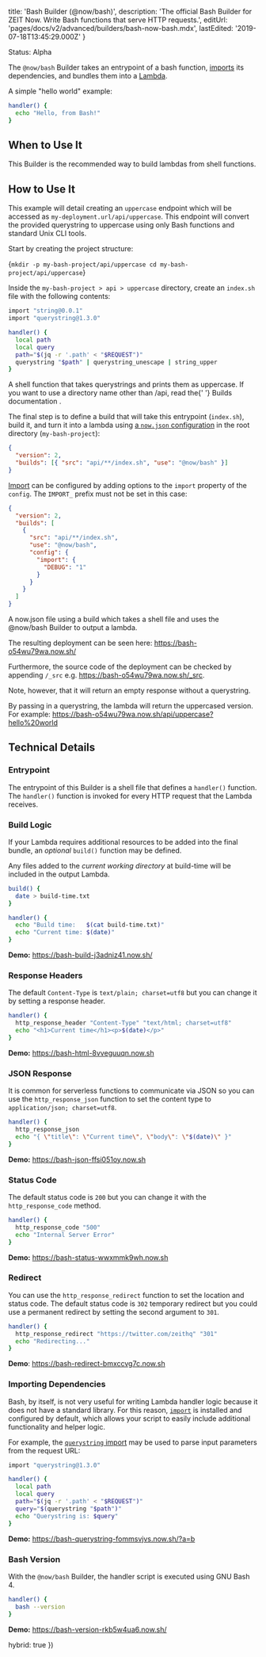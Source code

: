 
  title: 'Bash Builder (@now/bash)',
  description:
    'The official Bash Builder for ZEIT Now. Write Bash functions that serve HTTP requests.',
  editUrl: 'pages/docs/v2/advanced/builders/bash-now-bash.mdx',
  lastEdited: '2019-07-18T13:45:29.000Z'
}

<Tag>Status: Alpha</Tag>

The `@now/bash` Builder takes an entrypoint of a bash function, [imports](https://import.pw) its dependencies, and bundles them into a [Lambda](/docs/v2/deployments/concepts/lambdas).

A simple "hello world" example:

```bash
handler() {
  echo "Hello, from Bash!"
}
```

## When to Use It

This Builder is the recommended way to build lambdas from shell functions.

## How to Use It

This example will detail creating an `uppercase` endpoint which will be accessed as `my-deployment.url/api/uppercase`. This endpoint will convert the provided querystring to uppercase using only Bash functions and standard Unix CLI tools.

Start by creating the project structure:

<TerminalInput>{`mkdir -p my-bash-project/api/uppercase
cd my-bash-project/api/uppercase`}</TerminalInput>

Inside the `my-bash-project > api > uppercase` directory, create an `index.sh` file with the following contents:

```bash
import "string@0.0.1"
import "querystring@1.3.0"

handler() {
  local path
  local query
  path="$(jq -r '.path' < "$REQUEST")"
  querystring "$path" | querystring_unescape | string_upper
}
```

<Caption>
  A shell function that takes querystrings and prints them as uppercase.
</Caption>

<Note>
  If you want to use a directory name other than <InlineCode>/api</InlineCode>,
  read the{' '}
  <GenericLink href="/docs/v2/advanced/builds">
    Builds documentation
  </GenericLink>
  .
</Note>

The final step is to define a build that will take this entrypoint (`index.sh`), build it, and turn it into a lambda using [a `now.json` configuration](/docs/v2/deployments/configuration) in the root directory (`my-bash-project`):

```json
{
  "version": 2,
  "builds": [{ "src": "api/**/index.sh", "use": "@now/bash" }]
}
```

[Import](https://import.pw) can be configured by adding options to the `import` property of the `config`. The `IMPORT_` prefix must not be set in this case:

```json
{
  "version": 2,
  "builds": [
    {
      "src": "api/**/index.sh",
      "use": "@now/bash",
      "config": {
        "import": {
          "DEBUG": "1"
        }
      }
    }
  ]
}
```

<Caption>
  A <InlineCode>now.json</InlineCode> file using a build which takes a shell
  file and uses the <InlineCode>@now/bash</InlineCode> Builder to output a
  lambda.
</Caption>

The resulting deployment can be seen here: <https://bash-o54wu79wa.now.sh/>

Furthermore, the source code of the deployment can be checked by appending `/_src` e.g. <https://bash-o54wu79wa.now.sh/_src>.

Note, however, that it will return an empty response without a querystring.

By passing in a querystring, the lambda will return the uppercased version.
For example: <https://bash-o54wu79wa.now.sh/api/uppercase?hello%20world>

## Technical Details

### Entrypoint

The entrypoint of this Builder is a shell file that defines a `handler()` function.
The `handler()` function is invoked for every HTTP request that the Lambda receives.

### Build Logic

If your Lambda requires additional resources to be added into the final bundle,
an _optional_ `build()` function may be defined.

Any files added to the _current working directory_ at build-time will be included
in the output Lambda.

```bash
build() {
  date > build-time.txt
}

handler() {
  echo "Build time:   $(cat build-time.txt)"
  echo "Current time: $(date)"
}
```

**Demo:** <https://bash-build-j3adniz41.now.sh/>

### Response Headers

The default `Content-Type` is `text/plain; charset=utf8` but you can change it by setting a response header.

```bash
handler() {
  http_response_header "Content-Type" "text/html; charset=utf8"
  echo "<h1>Current time</h1><p>$(date)</p>"
}
```

**Demo:** <https://bash-html-8vveguuqn.now.sh>

### JSON Response

It is common for serverless functions to communicate via JSON so you can use the `http_response_json` function to set the content type to `application/json; charset=utf8`.

```bash
handler() {
  http_response_json
  echo "{ \"title\": \"Current time\", \"body\": \"$(date)\" }"
}
```

**Demo:** <https://bash-json-ffsi051oy.now.sh>

### Status Code

The default status code is `200` but you can change it with the `http_response_code` method.

```bash
handler() {
  http_response_code "500"
  echo "Internal Server Error"
}
```

**Demo:** <https://bash-status-wwxmmk9wh.now.sh>

### Redirect

You can use the `http_response_redirect` function to set the location and status code. The default status code is `302` temporary redirect but you could use a permanent redirect by setting the second argument to `301`.

```bash
handler() {
  http_response_redirect "https://twitter.com/zeithq" "301"
  echo "Redirecting..."
}
```

**Demo**: <https://bash-redirect-bmxccvg7c.now.sh>

### Importing Dependencies

Bash, by itself, is not very useful for writing Lambda handler logic because it
does not have a standard library. For this reason, [`import`](https://import.pw)
is installed and configured by default, which allows your script to easily include
additional functionality and helper logic.

For example, the [`querystring` import](https://import.pw/querystring) may be
used to parse input parameters from the request URL:

```bash
import "querystring@1.3.0"

handler() {
  local path
  local query
  path="$(jq -r '.path' < "$REQUEST")"
  query="$(querystring "$path")"
  echo "Querystring is: $query"
}
```

**Demo:** <https://bash-querystring-fommsvjvs.now.sh/?a=b>

### Bash Version

With the `@now/bash` Builder, the handler script is executed using GNU Bash 4.

```bash
handler() {
  bash --version
}
```

**Demo:** <https://bash-version-rkb5w4ua6.now.sh/>

  hybrid: true
})
